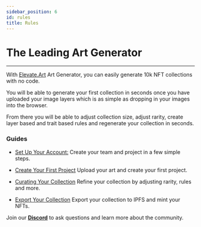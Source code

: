 ```yaml
---
sidebar_position: 6
id: rules
title: Rules
---
```


# The Leading Art Generator

---

With [Elevate.Art](http://Elevate.Art) Art Generator, you can easily generate 10k NFT collections with no code. 

You will be able to generate your first collection in seconds once you have uploaded your image layers which is as simple as dropping in your images into the browser.

From there you will be able to adjust collection size, adjust rarity, create layer based and trait based rules and regenerate your collection in seconds. 

### Guides

- [Set Up Your Account:](../docs/account-setup) Create your team and project in a few simple steps.

- [Create Your First Project](../docs/generator/upload-art) Upload your art and create your first project.

- [Curating Your Collection](../docs/generator/curate) Refine your collection by adjusting rarity, rules and more.

- [Export Your Collection](../docs/generator/export-art) Export your collection to IPFS and mint your NFTs.

Join our [**Discord**](https://discord.gg/) to ask questions and learn more about the community.

